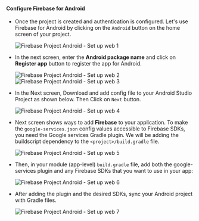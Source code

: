 #### Configure Firebase for Android

- Once the project is created and authentication is configured. Let's use Firebase for Android by clicking on the `Android` button on the home screen
  of your project.

  ![Firebase Project Android - Set up web 1](/guides/firebase/android/android-firebase-set-up-1.svg)

- In the next screen, enter the **Android package name** and click on **Register app** button to register the app for Android.

  ![Firebase Project Android - Set up web 2](/guides/firebase/android/android-firebase-set-up-2.svg)
  ![Firebase Project Android - Set up web 3](/guides/firebase/android/android-firebase-set-up-3.svg)

- In the Next screen, Download and add config file to your Android Studio Project as shown below. Then Click on `Next` button.

  ![Firebase Project Android - Set up web 4](/guides/firebase/android/android-firebase-set-up-4.svg)

- Next screen shows ways to add **Firebase** to your application. To make the `google-services.json` config values accessible to Firebase SDKs, you
  need the Google services Gradle plugin. We will be adding the buildscript dependency to the `<project>/build.gradle` file.

  ![Firebase Project Android - Set up web 5](/guides/firebase/android/android-firebase-set-up-5.svg)

- Then, in your module (app-level) `build.gradle` file, add both the google-services plugin and any Firebase SDKs that you want to use in your app:

  ![Firebase Project Android - Set up web 6](/guides/firebase/android/android-firebase-set-up-6.svg)

- After adding the plugin and the desired SDKs, sync your Android project with Gradle files.

  ![Firebase Project Android - Set up web 7](/guides/firebase/android/android-firebase-set-up-7.svg)
